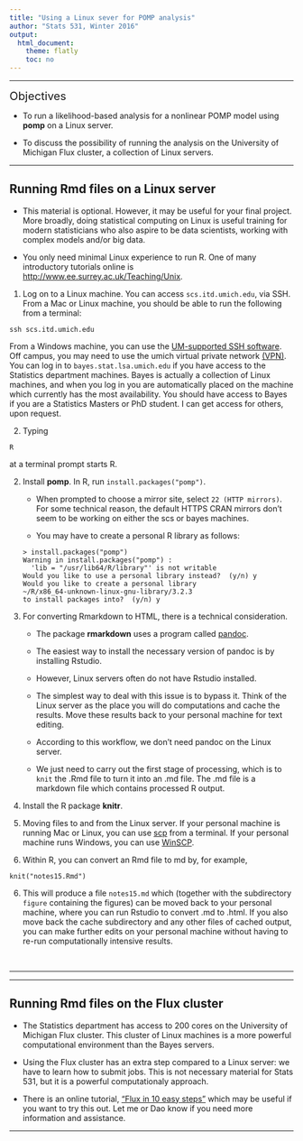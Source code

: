 ```yaml
---
title: "Using a Linux sever for POMP analysis"
author: "Stats 531, Winter 2016"
output:
  html_document:
    theme: flatly
    toc: no
---
```


\newcommand\prob{\mathbb{P}}
\newcommand\E{\mathbb{E}}
\newcommand\var{\mathrm{Var}}
\newcommand\cov{\mathrm{Cov}}
\newcommand\data[1]{#1^*}

--------


<big><big>Objectives</big></big>

* To run a likelihood-based analysis for a nonlinear POMP model using **pomp** on a Linux server. 

* To discuss the possibility of running the analysis on the University of Michigan Flux cluster, a collection of Linux servers.

------

## Running Rmd files on a Linux server

* This material is optional. However, it may be useful for your final project. More broadly, doing statistical computing on Linux is useful training for modern statisticians who also aspire to be data scientists, working with complex models and/or big data.

* You only need minimal Linux experience to run R. One of many introductory tutorials online is [http://www.ee.surrey.ac.uk/Teaching/Unix](http://www.ee.surrey.ac.uk/Teaching/Unix).

1. Log on to a Linux machine. You can access `scs.itd.umich.edu`, via SSH. From a Mac or Linux machine, you should be able to run the following from a terminal: 
```
ssh scs.itd.umich.edu
```
From a Windows machine, you can use the [UM-supported SSH software](http://www.itcs.umich.edu/ssh/). Off campus, you may need to use the umich virtual private network [(VPN)](http://www.itcom.itd.umich.edu/vpn/). You can log in to `bayes.stat.lsa.umich.edu` if you have access to the Statistics department machines. Bayes is actually a collection of Linux machines, and when you log in you are automatically placed on the machine which currently has the most availability. You should have access to Bayes if you are a Statistics Masters or PhD student. I can get access for others, upon request. 

2. Typing 
```
R
```
at a terminal prompt starts R.

2. Install **pomp**. In R, run `install.packages("pomp")`. 

    * When prompted to choose a mirror site, select `22 (HTTP mirrors)`. For some technical reason, the default HTTPS CRAN mirrors don't seem to be working on either the scs or bayes machines.

    * You may have to create a personal R library as follows:
```
> install.packages("pomp")
Warning in install.packages("pomp") :
  'lib = "/usr/lib64/R/library"' is not writable
Would you like to use a personal library instead?  (y/n) y
Would you like to create a personal library
~/R/x86_64-unknown-linux-gnu-library/3.2.3
to install packages into?  (y/n) y
```


3. For converting Rmarkdown to HTML, there is a technical consideration. 

    * The package **rmarkdown** uses a program called [pandoc](https://en.wikipedia.org/wiki/Pandoc). 

    * The easiest way to install the necessary version of pandoc is by installing Rstudio. 

    * However, Linux servers often do not have Rstudio installed. 

    * The simplest way to deal with this issue is to bypass it. Think of the Linux server as the place you will do computations and cache the results. Move these results back to your personal machine for text editing. 

    * According to this workflow, we don't need pandoc on the Linux server.

    * We just need to carry out the first stage of processing, which is to `knit` the .Rmd file to turn it into an .md file. The .md file is a markdown file which contains processed R output.

4. Install the R package **knitr**.

4. Moving files to and from the Linux server. If your personal machine is running Mac or Linux, you can use [scp](http://www.computerhope.com/unix/scp.htm) from a terminal. If your personal machine runs Windows, you can use [WinSCP](https://winscp.net/eng/index.php).

5. Within R, you can convert an Rmd file to md by, for example,
```
knit("notes15.Rmd")
```

6. This will produce a file `notes15.md` which (together with the subdirectory `figure` containing the figures) can be moved back to your personal machine, where you can run Rstudio to convert .md to .html. If you also move back the cache subdirectory and any other files of cached output, you can make further edits on your personal machine without having to re-run computationally intensive results.

<br>

-------

-------

## Running Rmd files on the Flux cluster

* The Statistics department has access to 200 cores on the University of Michigan Flux cluster. This cluster of Linux machines is a more powerful computational environment than the Bayes servers.

* Using the Flux cluster has an extra step compared to a Linux server: we have to learn how to submit jobs. This is not necessary material for Stats 531, but it is a powerful computationaly approach. 

* There is an online tutorial, ["Flux in 10 easy steps"](http://arc-ts.umich.edu/flux/using-flux/flux-in-10-easy-steps) which may be useful if you want to try this out. Let me or Dao know if you need more information and assistance.




-----------
